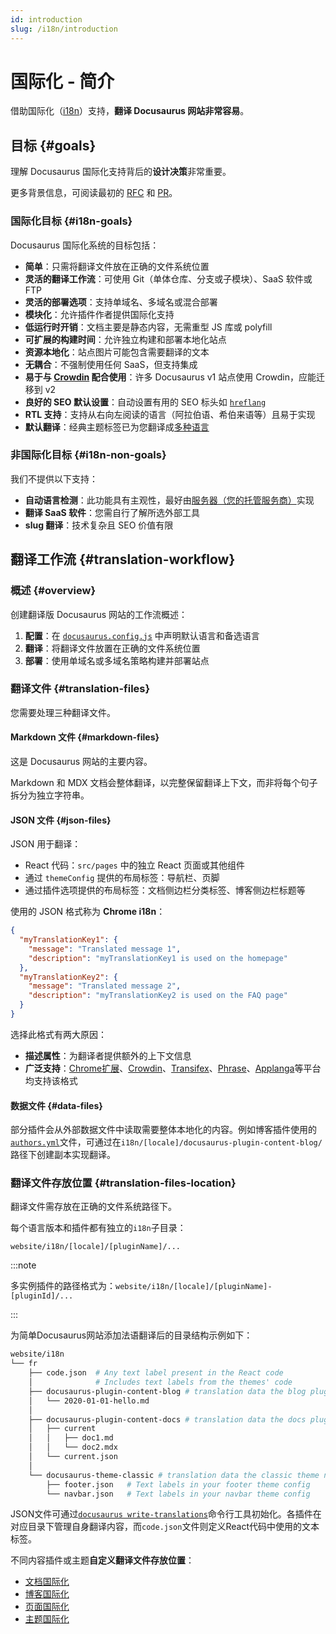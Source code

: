 ```yaml
---
id: introduction
slug: /i18n/introduction
---
```


# 国际化 - 简介

借助国际化（[i18n](https://en.wikipedia.org/wiki/Internationalization_and_localization)）支持，**翻译 Docusaurus 网站非常容易**。

## 目标 {#goals}

理解 Docusaurus 国际化支持背后的**设计决策**非常重要。

更多背景信息，可阅读最初的 [RFC](https://github.com/facebook/docusaurus/issues/3317) 和 [PR](https://github.com/facebook/docusaurus/pull/3325)。

### 国际化目标 {#i18n-goals}

Docusaurus 国际化系统的目标包括：

- **简单**：只需将翻译文件放在正确的文件系统位置
- **灵活的翻译工作流**：可使用 Git（单体仓库、分支或子模块）、SaaS 软件或 FTP
- **灵活的部署选项**：支持单域名、多域名或混合部署
- **模块化**：允许插件作者提供国际化支持
- **低运行时开销**：文档主要是静态内容，无需重型 JS 库或 polyfill
- **可扩展的构建时间**：允许独立构建和部署本地化站点
- **资源本地化**：站点图片可能包含需要翻译的文本
- **无耦合**：不强制使用任何 SaaS，但支持集成
- **易于与 [Crowdin](https://crowdin.com/) 配合使用**：许多 Docusaurus v1 站点使用 Crowdin，应能迁移到 v2
- **良好的 SEO 默认设置**：自动设置有用的 SEO 标头如 [`hreflang`](https://developers.google.com/search/docs/advanced/crawling/localized-versions)
- **RTL 支持**：支持从右向左阅读的语言（阿拉伯语、希伯来语等）且易于实现
- **默认翻译**：经典主题标签已为您翻译成[多种语言](https://github.com/facebook/docusaurus/tree/main/packages/docusaurus-theme-translations/locales)

### 非国际化目标 {#i18n-non-goals}

我们不提供以下支持：

- **自动语言检测**：此功能具有主观性，最好由[服务器（您的托管服务商）](../deployment.mdx)实现
- **翻译 SaaS 软件**：您需自行了解所选外部工具
- **slug 翻译**：技术复杂且 SEO 价值有限

## 翻译工作流 {#translation-workflow}

### 概述 {#overview}

创建翻译版 Docusaurus 网站的工作流概述：

1. **配置**：在 [`docusaurus.config.js`](../api/docusaurus.config.js.mdx#i18n) 中声明默认语言和备选语言
2. **翻译**：将翻译文件放置在正确的文件系统位置
3. **部署**：使用单域名或多域名策略构建并部署站点

### 翻译文件 {#translation-files}

您需要处理三种翻译文件。

#### Markdown 文件 {#markdown-files}

这是 Docusaurus 网站的主要内容。

Markdown 和 MDX 文档会整体翻译，以完整保留翻译上下文，而非将每个句子拆分为独立字符串。

#### JSON 文件 {#json-files}

JSON 用于翻译：

- React 代码：`src/pages` 中的独立 React 页面或其他组件
- 通过 `themeConfig` 提供的布局标签：导航栏、页脚
- 通过插件选项提供的布局标签：文档侧边栏分类标签、博客侧边栏标题等

使用的 JSON 格式称为 **Chrome i18n**：

```json
{
  "myTranslationKey1": {
    "message": "Translated message 1",
    "description": "myTranslationKey1 is used on the homepage"
  },
  "myTranslationKey2": {
    "message": "Translated message 2",
    "description": "myTranslationKey2 is used on the FAQ page"
  }
}
```

选择此格式有两大原因：

- **描述属性**：为翻译者提供额外的上下文信息
- **广泛支持**：[Chrome扩展](https://developer.chrome.com/docs/extensions/mv2/i18n-messages/)、[Crowdin](https://support.crowdin.com/file-formats/chrome-json/)、[Transifex](https://docs.transifex.com/formats/chrome-json)、[Phrase](https://help.phrase.com/help/chrome-json-messages)、[Applanga](https://www.applanga.com/docs/formats/chrome_i18n_json)等平台均支持该格式

#### 数据文件 {#data-files}

部分插件会从外部数据文件中读取需要整体本地化的内容。例如博客插件使用的[`authors.yml`](../blog.mdx#global-authors)文件，可通过在`i18n/[locale]/docusaurus-plugin-content-blog/`路径下创建副本实现翻译。

### 翻译文件存放位置 {#translation-files-location}

翻译文件需存放在正确的文件系统路径下。

每个语言版本和插件都有独立的`i18n`子目录：

```
website/i18n/[locale]/[pluginName]/...
```

:::note

多实例插件的路径格式为：`website/i18n/[locale]/[pluginName]-[pluginId]/...`

:::

为简单Docusaurus网站添加法语翻译后的目录结构示例如下：

```bash
website/i18n
└── fr
    ├── code.json  # Any text label present in the React code
    │              # Includes text labels from the themes' code
    ├── docusaurus-plugin-content-blog # translation data the blog plugin needs
    │   └── 2020-01-01-hello.md
    │
    ├── docusaurus-plugin-content-docs # translation data the docs plugin needs
    │   ├── current
    │   │   ├── doc1.md
    │   │   └── doc2.mdx
    │   └── current.json
    │
    └── docusaurus-theme-classic # translation data the classic theme needs
        ├── footer.json   # Text labels in your footer theme config
        └── navbar.json   # Text labels in your navbar theme config
```

JSON文件可通过[`docusaurus write-translations`](../cli.mdx#docusaurus-write-translations-sitedir)命令行工具初始化。各插件在对应目录下管理自身翻译内容，而`code.json`文件则定义React代码中使用的文本标签。

不同内容插件或主题**自定义翻译文件存放位置**：

- [文档国际化](../api/plugins/plugin-content-docs.mdx#i18n)
- [博客国际化](../api/plugins/plugin-content-blog.mdx#i18n)
- [页面国际化](../api/plugins/plugin-content-pages.mdx#i18n)
- [主题国际化](../api/themes/theme-configuration.mdx#i18n)